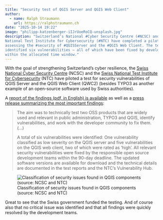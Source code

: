 ```yaml
---
title: "Security test of QGIS Server and QGIS Web Client"
author:
  - name: Ralph Straumann
    url: https://ralphstraumann.ch
date: "2025-10-14 19:22"
image: "philipp-katzenberger-iIJrUoeRoCQ-unsplash.jpg"
description: "Switzerland’s National #Cyber Security Centre (#NCSC) and the 
National Test Institute for Cybersecurity (#NTC) have completed a pilot test 
assessing the #security of #QGISServer and the #QGIS Web Client. The test 
identified six vulnerabilities — all of which have been fixed by developers 
within the allocated time window."
---
```


With the goal of strengthening Switzerland's cyber resilience, the [Swiss 
National Cyber Security Centre](https://www.ncsc.admin.ch/ncsc/en/home.html) 
(NCSC) and the 
[Swiss National Test Institute for Cybersecurity](https://en.ntc.swiss/) (NTC) 
have piloted a test for security vulnerabilities of QGIS Server and the QGIS 
Web Client (QWC2) (besides TYPO3 as another example of an open-source software 
used by Swiss authorities). 

A [report of the findings (pdf, in English) is available](https://www.ncsc.admin.ch/dam/ncsc/de/dokumente/dokumentation/fachberichte/ntc-test-report-qgis.pdf.download.pdf/ntc-test-report-qgis.pdf) as well as a [press release summarizing the most important findings](https://www.ncsc.admin.ch/ncsc/en/home/aktuell/im-fokus/2025/OSS-NTC.html):

> The aim was to technically test two OSS products that are widely used and 
relevant in public administration, TYPO3 and QGIS, identify vulnerabilities, 
and work with the developer community to fix them. (...)
> 
> A total of six vulnerabilities were identified: One vulnerability classified 
> as low severity on the QGIS server and five vulnerabilities on the QGIS web 
> client, two of which were rated as ‘high’. All relevant security 
> vulnerabilities were fixed by the responsible open source development teams 
> within the 90-day deadline. The updated software versions are available for 
> download and the technical details are documented in the test reports and the 
> NTC’s Vulnerability Hub.

![Classification of security issues found in QGIS components (source: NCSC and NTC)](vulnerabilities.png "Classification of security issues found in QGIS components (source: NCSC and NTC)")

Great to see that the Swiss government funded the testing. And of course also 
that no critical issue was identified and that all findings were quickly 
resolved by the development teams.  